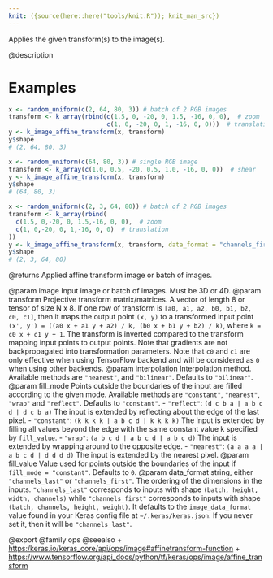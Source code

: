 ```yaml
---
knit: ({source(here::here("tools/knit.R")); knit_man_src})
---
```

Applies the given transform(s) to the image(s).

@description

# Examples
```r
x <- random_uniform(c(2, 64, 80, 3)) # batch of 2 RGB images
transform <- k_array(rbind(c(1.5, 0, -20, 0, 1.5, -16, 0, 0),  # zoom
                           c(1, 0, -20, 0, 1, -16, 0, 0)))  # translation))
y <- k_image_affine_transform(x, transform)
y$shape
# (2, 64, 80, 3)
```

```r
x <- random_uniform(c(64, 80, 3)) # single RGB image
transform <- k_array(c(1.0, 0.5, -20, 0.5, 1.0, -16, 0, 0))  # shear
y <- k_image_affine_transform(x, transform)
y$shape
# (64, 80, 3)
```

```r
x <- random_uniform(c(2, 3, 64, 80)) # batch of 2 RGB images
transform <- k_array(rbind(
  c(1.5, 0,-20, 0, 1.5,-16, 0, 0),  # zoom
  c(1, 0,-20, 0, 1,-16, 0, 0)  # translation
))
y <- k_image_affine_transform(x, transform, data_format = "channels_first")
y$shape
# (2, 3, 64, 80)
```

@returns
Applied affine transform image or batch of images.

@param image Input image or batch of images. Must be 3D or 4D.
@param transform Projective transform matrix/matrices. A vector of length 8 or
    tensor of size N x 8. If one row of transform is
    `[a0, a1, a2, b0, b1, b2, c0, c1]`, then it maps the output point
    `(x, y)` to a transformed input point
    `(x', y') = ((a0 x + a1 y + a2) / k, (b0 x + b1 y + b2) / k)`,
    where `k = c0 x + c1 y + 1`. The transform is inverted compared to
    the transform mapping input points to output points. Note that
    gradients are not backpropagated into transformation parameters.
    Note that `c0` and `c1` are only effective when using TensorFlow
    backend and will be considered as `0` when using other backends.
@param interpolation Interpolation method. Available methods are `"nearest"`,
    and `"bilinear"`. Defaults to `"bilinear"`.
@param fill_mode Points outside the boundaries of the input are filled
    according to the given mode. Available methods are `"constant"`,
    `"nearest"`, `"wrap"` and `"reflect"`. Defaults to `"constant"`.
    - `"reflect"`: `(d c b a | a b c d | d c b a)`
        The input is extended by reflecting about the edge of the last
        pixel.
    - `"constant"`: `(k k k k | a b c d | k k k k)`
        The input is extended by filling all values beyond
        the edge with the same constant value k specified by
        `fill_value`.
    - `"wrap"`: `(a b c d | a b c d | a b c d)`
        The input is extended by wrapping around to the opposite edge.
    - `"nearest"`: `(a a a a | a b c d | d d d d)`
        The input is extended by the nearest pixel.
@param fill_value Value used for points outside the boundaries of the input if
    `fill_mode = "constant"`. Defaults to `0`.
@param data_format string, either `"channels_last"` or `"channels_first"`.
    The ordering of the dimensions in the inputs. `"channels_last"`
    corresponds to inputs with shape `(batch, height, width, channels)`
    while `"channels_first"` corresponds to inputs with shape
    `(batch, channels, height, weight)`. It defaults to the
    `image_data_format` value found in your Keras config file at
    `~/.keras/keras.json`. If you never set it, then it will be
    `"channels_last"`.

@export
@family ops
@seealso
+ <https:/keras.io/keras_core/api/ops/image#affinetransform-function>
+ <https://www.tensorflow.org/api_docs/python/tf/keras/ops/image/affine_transform>

